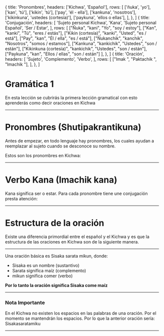 
  {
    title: 'Pronombres',
    headers: ['Kichwa', 'Español'],
    rows: [
      ['ñuka', 'yo'],
      ['kan', 'tú'],
      ['kikin', 'tú'],
      ['pay', 'él - ella'],
      ['kankuna', 'nosotros'],
      ['kikinkuna', 'ustedes (cortesía)'],
      ['paykuna', 'ellos o ellas'],
    ],
  },
]
  {
    title: 'Conjugación',
    headers: [
      'Sujeto personal Kichwa',
      'Kana',
      'Sujeto personal Español',
      'Ser / Estar',
    ],
    rows: [
      ["Ñuka", "kani", "Yo", "soy / estoy"],
      ["Kan", "kanki", "Tú", "eres / estás"],
      ["Kikin (cortesía)", "kanki", "Usted", "es / está"],
      ["Pay", "kan", "Él / ella", "es / está"],
      ["Ñukanchik", "kanchik", "Nosotros", "somos / estamos"],
      ["Kankuna", "kankichik", "Ustedes", "son / están"],
      ["Kikinkuna (cortesía)", "kankichik", "Ustedes", "son / están"],
      ["Paykuna", "kan", "Ellos / ellas", "son / están"]
    ],
  },
]
  {
    title: 'Oración',
    headers: [
      'Sujeto',
      'Complemento',
      'Verbo',
    ],
    rows: [
      ["Imak ", "Paktachik ", "Imachik "],
    ],
  },
]

# **Gramática 1**

En esta lección se cubrirás la primera lección gramatical con esto aprenderás como decir oraciones
 en Kichwa 
<hr/> 

# **Pronombres (Shutipakrantikuna)**
Antes de empezar, en todo lenguaje hay pronombres, los cuales ayudan a reemplazar al sujeto cuando se 
desconoce su nombre. 

Estos son los pronombres en Kichwa: 
<TablesWithTabs tables={tablesData} />
<hr/> 

# **Verbo Kana (Imachik kana)**
Kana significa ser o estar. Para cada pronombre tiene une conjugación presta atención:
<TablesWithTabs tables={tablesData2} />
<hr/> 

# **Estructura de la oración**
Existe una diferencia primordial entre el español y el Kichwa y es que la estructura de las oraciones en Kichwa son 
de la siguiente manera. 
<TablesWithTabs tables={tablesData3} />
<hr/> 

<ComicSpeechBubble text="" character = "humu" alignment="right" >
Una oración básica es Sisaka sarata mikun, donde:

- Sisaka es un nombre (sustantivo)
- Sarata significa maíz (complemento)
- mikun significa comer (verbo)

**Por lo tanto la oración	significa Sisaka come maíz**
</ComicSpeechBubble>
<hr />


### **Nota Importante**
<ComicSpeechBubble text="" character = "humuFeliz" >
En el Kichwa no existen los espacios en las palabras de una oración. Por el momento se mantendrán los espacios.
Por lo que la anterior oración sería: Sisakasaratamiku
</ComicSpeechBubble>
 
<hr />
<Quiz lecture="grammar-1" />